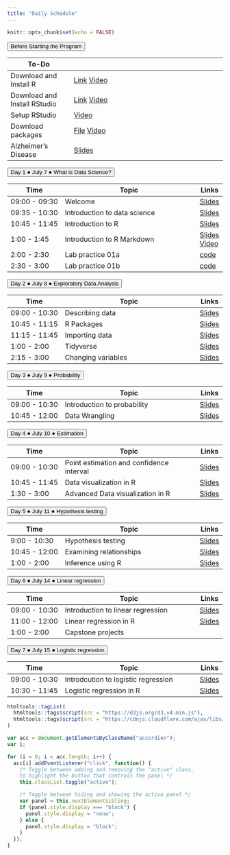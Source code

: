 ```yaml
---
title: "Daily Schedule"
---
```


```r
knitr::opts_chunk$set(echo = FALSE)
```

<button class="accordion">Before Starting the Program</button>
<div class="panel"> 

| To-Do         |                              | 
|---------------|------------------------------------|
| Download and Install R | [Link](https://mirror.las.iastate.edu/CRAN/) [Video](https://uci.yuja.com/V/Video?v=3173351&node=10757512&a=280036139&autoplay=1)|
| Download and Install RStudio| [Link](https://www.rstudio.com/products/rstudio/download/)  [Video](https://uci.yuja.com/V/Video?v=3173359&node=10757552&a=664679852&autoplay=1)|
|Setup RStudio| [Video](https://uci.yuja.com/V/Video?v=3173384&node=10757676&a=717681262&autoplay=1)       |
|Download packages |<a href="R-code/code-00-setup.R" download>File</a> [Video](https://uci.yuja.com/V/Video?v=3173415&node=10757778&a=1269482034&autoplay=1)|
|Alzheimer's Disease | [Slides](https://cosmos-datascience.github.io/slides/week01/2023_Intro_to_AD_Online.pdf) |

</div>


<!-- connecting to UCI email address-->
		
<button class="accordion">Day 1 &#9679; July 7 &#9679; What is Data Science? </button>
<div class="panel">

| Time          | Topic                              | Links |
|---------------|------------------------------------|-------|
| 09:00 - 09:30 | Welcome                            |[Slides](https://cosmos-datascience.github.io/slides/week01/01a-welcome.html)|
| 09:35 - 10:30 | Introduction to data science    |[Slides](https://cosmos-datascience.github.io/slides/week01/01b-intro-data-science.html)|
| 10:45 - 11:45 | Introduction to R    |[Slides](https://cosmos-datascience.github.io/slides/week01/Lab-01a-intro-R.html)|
| 1:00 - 1:45 | Introduction to R Markdown    |[Slides](https://cosmos-datascience.github.io/slides/week01/Lab-01b-intro-rmarkdown.html) [Video](https://cosmos-datascience.github.io/slides/week01/Lab-01b-intro-rmarkdown.mp4)  |
| 2:00 - 2:30 | Lab practice 01a    |[code](https://cosmos-datascience.github.io/slides/week01/Lab-01a-practice.Rmd)|
| 2:30 - 3:00 | Lab practice 01b    |[code](https://cosmos-datascience.github.io/slides/week01/Lab-01b-practice.Rmd)|

<!--
| 2:00 - 3:00 | Introduction to GitHub    |[Slides](https://cosmos-datascience.github.io/slides/week01/Lab-01c-github.html)|
-->

</div>
		




<button class="accordion">Day 2 &#9679; July 8 &#9679; Exploratory Data Analysis </button>
<div class="panel">

| Time          | Topic                              | Links |
|---------------|------------------------------------|-------|
| 09:00 - 10:30 | Describing data                            |[Slides](https://cosmos-datascience.github.io/slides/week01/02a-describe-data.html) |
| 10:45 - 11:15 | R Packages    |[Slides](https://cosmos-datascience.github.io/slides/week01/Lab-02a-R-packages.html)|
| 11:15 - 11:45 | Importing data               |[Slides](https://cosmos-datascience.github.io/slides/week01/Lab-02b-import-data.html)  |
| 1:00 - 2:00 | Tidyverse              | [Slides](https://cosmos-datascience.github.io/slides/week01/Lab-02c-intro-tidyverse.html)     |
| 2:15 - 3:00 | Changing variables              | [Slides](https://cosmos-datascience.github.io/slides/week01/Lab-02d-change-variable.html)     |
<!--
|  | Additional practices              | [Code](https://cosmos-datascience.github.io/slides/week01/Lab-02b-import-data-solution.R)     |
-->
</div>
	
	

<button class="accordion">Day 3 &#9679; July 9 &#9679; Probability </button>
<div class="panel">

| Time          | Topic                              | Links |
|---------------|------------------------------------|-------|
| 09:00 - 10:30 | Introduction to probability                            |[Slides](https://cosmos-datascience.github.io/slides/week01/03a-intro-prob.html)|
| 10:45 - 12:00 | Data Wrangling         | [Slides](https://cosmos-datascience.github.io/slides/week01/Lab-03a-data-wrangling.html)|

</div>
		



<button class="accordion">Day 4 &#9679; July 10 &#9679; Estimation </button>
<div class="panel">

| Time          | Topic                              | Links |
|---------------|------------------------------------|-------|
| 09:00 - 10:30 | Point estimation and confidence interval                        |[Slides](https://cosmos-datascience.github.io/slides/week01/04a-estimation.html) |
| 10:45 - 11:45 | Data visualization in R |[Slides](https://cosmos-datascience.github.io/slides/week01/Lab-04a-visualize-data.html)
| 1:30 - 3:00 | Advanced Data visualization in R |[Slides](https://cosmos-datascience.github.io/slides/week01/Lab-04b-improve-dataviz.html)       |

</div>
	
	


<button class="accordion">Day 5 &#9679; July 11 &#9679; Hypothesis testing </button>
<div class="panel">

| Time          | Topic                              | Links |
|---------------|------------------------------------|-------|
| 9:00 - 10:30 | Hypothesis testing                        |[Slides](https://cosmos-datascience.github.io/slides/week01/04b-hypothesis.html) |
| 10:45 - 12:00 | Examining relationships |[Slides](https://cosmos-datascience.github.io/slides/week01/05a-relationship.html)|
| 1:00 - 2:00 | Inference using R |[Slides](https://cosmos-datascience.github.io/slides/week01/Lab-05a-confint.html)|

</div>
		





<button class="accordion">Day 6 &#9679; July 14 &#9679; Linear regression </button>
<div class="panel">

| Time          | Topic                              | Links |
|---------------|------------------------------------|-------|
| 09:00 - 10:30 | Introduction to linear regression  |[Slides](https://cosmos-datascience.github.io/slides/week02/01a-regression.html)|
| 11:00 - 12:00 | Linear regression in R | [Slides](https://cosmos-datascience.github.io/slides/week02/Lab-01-linear-regression.html)|
| 1:00 - 2:00 | Capstone projects         | |

</div>


<button class="accordion">Day 7 &#9679; July 15 &#9679; Logistic regression </button>
<div class="panel">

| Time          | Topic                              | Links |
|---------------|------------------------------------|-------|
| 09:00 - 10:30 | Introdcution to logistic regression  | [Slides](https://cosmos-datascience.github.io/slides/week02/02a-logit.html) |
| 10:30 - 11:45 | Logistic regression in R        | [Slides](https://cosmos-datascience.github.io/slides/week02/Lab-02-logistic-regression.html)|
</div>
		


	
	
```r
htmltools::tagList(
  htmltools::tags$script(src = "https://d3js.org/d3.v4.min.js"),
  htmltools::tags$script(src = "https://cdnjs.cloudflare.com/ajax/libs/dimple/2.3.0/dimple.latest.min.js")
)
```

```js
var acc = document.getElementsByClassName("accordion");
var i;

for (i = 0; i < acc.length; i++) {
  acc[i].addEventListener("click", function() {
    /* Toggle between adding and removing the "active" class,
    to highlight the button that controls the panel */
    this.classList.toggle("active");

    /* Toggle between hiding and showing the active panel */
    var panel = this.nextElementSibling;
    if (panel.style.display === "block") {
      panel.style.display = "none";
    } else {
      panel.style.display = "block";
    }
  });
}
```
